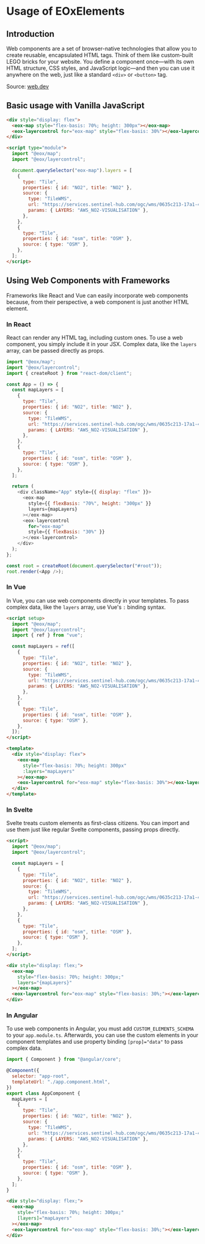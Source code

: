 # Usage of EOxElements

## Introduction

Web components are a set of browser-native technologies that allow you to create reusable, encapsulated HTML tags. Think of them like custom-built LEGO bricks for your website. You define a component once—with its own HTML structure, CSS styles, and JavaScript logic—and then you can use it anywhere on the web, just like a standard `<div>` or `<button>` tag.

Source: [web.dev](https://web.dev/articles/web-components-io-2019)

## Basic usage with Vanilla JavaScript

```html
<div style="display: flex">
  <eox-map style="flex-basis: 70%; height: 300px"></eox-map>
  <eox-layercontrol for="eox-map" style="flex-basis: 30%"></eox-layercontrol>
</div>

<script type="module">
  import "@eox/map";
  import "@eox/layercontrol";

  document.querySelector("eox-map").layers = [
    {
      type: "Tile",
      properties: { id: "NO2", title: "NO2" },
      source: {
        type: "TileWMS",
        url: "https://services.sentinel-hub.com/ogc/wms/0635c213-17a1-48ee-aef7-9d1731695a54",
        params: { LAYERS: "AWS_NO2-VISUALISATION" },
      },
    },
    {
      type: "Tile",
      properties: { id: "osm", title: "OSM" },
      source: { type: "OSM" },
    },
  ];
</script>
```

## Using Web Components with Frameworks

Frameworks like React and Vue can easily incorporate web components because, from their perspective, a web component is just another HTML element.

### In React

React can render any HTML tag, including custom ones. To use a web component, you simply include it in your JSX. Complex data, like the `layers` array, can be passed directly as props.

```js
import "@eox/map";
import "@eox/layercontrol";
import { createRoot } from "react-dom/client";

const App = () => {
  const mapLayers = [
    {
      type: "Tile",
      properties: { id: "NO2", title: "NO2" },
      source: {
        type: "TileWMS",
        url: "https://services.sentinel-hub.com/ogc/wms/0635c213-17a1-48ee-aef7-9d1731695a54",
        params: { LAYERS: "AWS_NO2-VISUALISATION" },
      },
    },
    {
      type: "Tile",
      properties: { id: "osm", title: "OSM" },
      source: { type: "OSM" },
    },
  ];

  return (
    <div className="App" style={{ display: "flex" }}>
      <eox-map
        style={{ flexBasis: "70%", height: "300px" }}
        layers={mapLayers}
      ></eox-map>
      <eox-layercontrol
        for="eox-map"
        style={{ flexBasis: "30%" }}
      ></eox-layercontrol>
    </div>
  );
};

const root = createRoot(document.querySelector("#root"));
root.render(<App />);
```

### In Vue

In Vue, you can use web components directly in your templates. To pass complex data, like the `layers` array, use Vue's `:` binding syntax.

```html
<script setup>
  import "@eox/map";
  import "@eox/layercontrol";
  import { ref } from "vue";

  const mapLayers = ref([
    {
      type: "Tile",
      properties: { id: "NO2", title: "NO2" },
      source: {
        type: "TileWMS",
        url: "https://services.sentinel-hub.com/ogc/wms/0635c213-17a1-48ee-aef7-9d1731695a54",
        params: { LAYERS: "AWS_NO2-VISUALISATION" },
      },
    },
    {
      type: "Tile",
      properties: { id: "osm", title: "OSM" },
      source: { type: "OSM" },
    },
  ]);
</script>

<template>
  <div style="display: flex">
    <eox-map
      style="flex-basis: 70%; height: 300px"
      :layers="mapLayers"
    ></eox-map>
    <eox-layercontrol for="eox-map" style="flex-basis: 30%"></eox-layercontrol>
  </div>
</template>
```

### In Svelte

Svelte treats custom elements as first-class citizens. You can import and use them just like regular Svelte components, passing props directly.

```html
<script>
  import "@eox/map";
  import "@eox/layercontrol";

  const mapLayers = [
    {
      type: "Tile",
      properties: { id: "NO2", title: "NO2" },
      source: {
        type: "TileWMS",
        url: "https://services.sentinel-hub.com/ogc/wms/0635c213-17a1-48ee-aef7-9d1731695a54",
        params: { LAYERS: "AWS_NO2-VISUALISATION" },
      },
    },
    {
      type: "Tile",
      properties: { id: "osm", title: "OSM" },
      source: { type: "OSM" },
    },
  ];
</script>

<div style="display: flex;">
  <eox-map
    style="flex-basis: 70%; height: 300px;"
    layers="{mapLayers}"
  ></eox-map>
  <eox-layercontrol for="eox-map" style="flex-basis: 30%;"></eox-layercontrol>
</div>
```

### In Angular

To use web components in Angular, you must add `CUSTOM_ELEMENTS_SCHEMA` to your `app.module.ts`. Afterwards, you can use the custom elements in your component templates and use property binding `[prop]="data"` to pass complex data.

```js
import { Component } from "@angular/core";

@Component({
  selector: "app-root",
  templateUrl: "./app.component.html",
})
export class AppComponent {
  mapLayers = [
    {
      type: "Tile",
      properties: { id: "NO2", title: "NO2" },
      source: {
        type: "TileWMS",
        url: "https://services.sentinel-hub.com/ogc/wms/0635c213-17a1-48ee-aef7-9d1731695a54",
        params: { LAYERS: "AWS_NO2-VISUALISATION" },
      },
    },
    {
      type: "Tile",
      properties: { id: "osm", title: "OSM" },
      source: { type: "OSM" },
    },
  ];
}
```

```html
<div style="display: flex;">
  <eox-map
    style="flex-basis: 70%; height: 300px;"
    [layers]="mapLayers"
  ></eox-map>
  <eox-layercontrol for="eox-map" style="flex-basis: 30%;"></eox-layercontrol>
</div>
```

